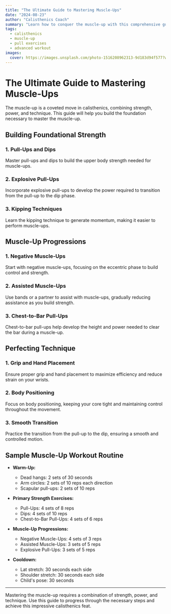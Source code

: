 ```yaml
---
title: "The Ultimate Guide to Mastering Muscle-Ups"
date: "2024-08-23"
author: "Calisthenics Coach"
summary: "Learn how to conquer the muscle-up with this comprehensive guide. From building foundational strength to perfecting technique, this blog covers everything you need to master this advanced calisthenics move."
tags:
  - calisthenics
  - muscle-up
  - pull exercises
  - advanced workout
images:
  cover: https://images.unsplash.com/photo-1516208962313-9d183d94f577?w=800&auto=format&fit=crop&q=60&ixlib=rb-4.0.3&ixid=M3wxMjA3fDB8MHxzZWFyY2h8Mnx8Z3ltbmFzdGljcyUyMHJpbmd8ZW58MHx8MHx8fDA%3D
---
```


# The Ultimate Guide to Mastering Muscle-Ups

The muscle-up is a coveted move in calisthenics, combining strength, power, and technique. This guide will help you build the foundation necessary to master the muscle-up.

## Building Foundational Strength

### 1. **Pull-Ups and Dips**

Master pull-ups and dips to build the upper body strength needed for muscle-ups.

### 2. **Explosive Pull-Ups**

Incorporate explosive pull-ups to develop the power required to transition from the pull-up to the dip phase.

### 3. **Kipping Techniques**

Learn the kipping technique to generate momentum, making it easier to perform muscle-ups.

## Muscle-Up Progressions

### 1. **Negative Muscle-Ups**

Start with negative muscle-ups, focusing on the eccentric phase to build control and strength.

### 2. **Assisted Muscle-Ups**

Use bands or a partner to assist with muscle-ups, gradually reducing assistance as you build strength.

### 3. **Chest-to-Bar Pull-Ups**

Chest-to-bar pull-ups help develop the height and power needed to clear the bar during a muscle-up.

## Perfecting Technique

### 1. **Grip and Hand Placement**

Ensure proper grip and hand placement to maximize efficiency and reduce strain on your wrists.

### 2. **Body Positioning**

Focus on body positioning, keeping your core tight and maintaining control throughout the movement.

### 3. **Smooth Transition**

Practice the transition from the pull-up to the dip, ensuring a smooth and controlled motion.

## Sample Muscle-Up Workout Routine

- **Warm-Up:**
  - Dead hangs: 2 sets of 30 seconds
  - Arm circles: 2 sets of 10 reps each direction
  - Scapular pull-ups: 2 sets of 10 reps

- **Primary Strength Exercises:**
  - Pull-Ups: 4 sets of 8 reps
  - Dips: 4 sets of 10 reps
  - Chest-to-Bar Pull-Ups: 4 sets of 6 reps

- **Muscle-Up Progressions:**
  - Negative Muscle-Ups: 4 sets of 3 reps
  - Assisted Muscle-Ups: 3 sets of 5 reps
  - Explosive Pull-Ups: 3 sets of 5 reps

- **Cooldown:**
  - Lat stretch: 30 seconds each side
  - Shoulder stretch: 30 seconds each side
  - Child's pose: 30 seconds

---

Mastering the muscle-up requires a combination of strength, power, and technique. Use this guide to progress through the necessary steps and achieve this impressive calisthenics feat.
